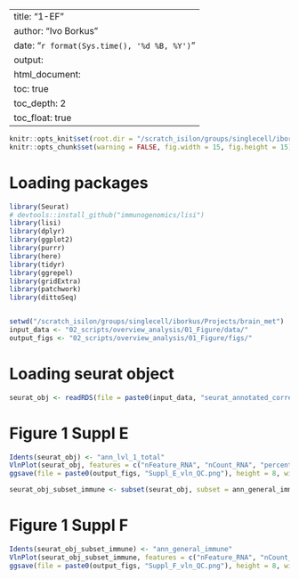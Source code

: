 
---
title: "1-EF"
author: "Ivo Borkus"
date: "`r format(Sys.time(), '%d %B, %Y')`"
output:  
  html_document:
    toc: true
    toc_depth: 2
    toc_float: true
---
```r
knitr::opts_knit$set(root.dir = "/scratch_isilon/groups/singlecell/iborkus/Projects/brain_met") # nolint
knitr::opts_chunk$set(warning = FALSE, fig.width = 15, fig.height = 15)
```

# Loading packages

```R
library(Seurat)
# devtools::install_github("immunogenomics/lisi")
library(lisi)
library(dplyr)
library(ggplot2)
library(purrr)
library(here)
library(tidyr)
library(ggrepel)
library(gridExtra)
library(patchwork)
library(dittoSeq)


setwd("/scratch_isilon/groups/singlecell/iborkus/Projects/brain_met")
input_data <- "02_scripts/overview_analysis/01_Figure/data/"
output_figs <- "02_scripts/overview_analysis/01_Figure/figs/"
```

# Loading seurat object
```R
seurat_obj <- readRDS(file = paste0(input_data, "seurat_annotated_correctly.rds"))
```

# Figure 1 Suppl E

```R
Idents(seurat_obj) <- "ann_lvl_1_total"
VlnPlot(seurat_obj, features = c("nFeature_RNA", "nCount_RNA", "percent_mt"), log = TRUE)
ggsave(file = paste0(output_figs, "Suppl_E_vln_QC.png"), height = 8, width = 8)
```




```R
seurat_obj_subset_immune <- subset(seurat_obj, subset = ann_general_immune %in% c("Not-annotated"), invert = TRUE)
```

# Figure 1 Suppl F


```R
Idents(seurat_obj_subset_immune) <- "ann_general_immune"
VlnPlot(seurat_obj_subset_immune, features = c("nFeature_RNA", "nCount_RNA", "percent_mt"), log = TRUE)
ggsave(file = paste0(output_figs, "Suppl_F_vln_QC.png"), height = 8, width = 8)
```